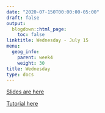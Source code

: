 ```yaml
---
date: "2020-07-150T00:00:00-05:00"
draft: false
output:
  blogdown::html_page:
    toc: false
linktitle: Wednesday - July 15
menu:
  geog_info:
    parent: week4
    weight: 30
title: Wednesday
type: docs
---
```


[Slides are here](https://murraygeo.com/slides/intro_geographic_information/Day17/slides.html)

[Tutorial here](https://unc.zoom.us/rec/play/6JMvI-n5rTk3TtGd4wSDCvYrW9XoLa2s0yYb_aALyR62AnEBNgH3NbNAMOtJn0P6GJ9tRU0ZMwQwN5bl)